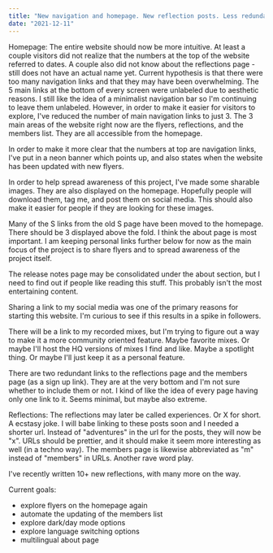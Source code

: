 ```yaml
---
title: "New navigation and homepage. New reflection posts. Less redundancy. Fewer main navigation items."
date: "2021-12-11"
---
```


Homepage: The entire website should now be more intuitive. At least a couple visitors did not realize that the numbers at the top of the website referred to dates. A couple also did not know about the reflections page - still does not have an actual name yet. Current hypothesis is that there were too many navigation links and that they may have been overwhelming. The 5 main links at the bottom of every screen were unlabeled due to aesthetic reasons. I still like the idea of a minimalist navigation bar so I'm continuing to leave them unlabeled. However, in order to make it easier for visitors to explore, I've reduced the number of main navigation links to just 3. The 3 main areas of the website right now are the flyers, reflections, and the members list. They are all accessible from the homepage.

In order to make it more clear that the numbers at top are navigation links, I've put in a neon banner which points up, and also states when the website has been updated with new flyers. 

In order to help spread awareness of this project, I've made some sharable images. They are also displayed on the homepage. Hopefully people will download them, tag me, and post them on social media. This should also make it easier for people if they are looking for these images.

Many of the S links from the old S page have been moved to the homepage. There should be 3 displayed above the fold. I think the about page is most important. I am keeping personal links further below for now as the main focus of the project is to share flyers and to spread awareness of the project itself.

The release notes page may be consolidated under the about section, but I need to find out if people like reading this stuff. This probably isn't the most entertaining content. 

Sharing a link to my social media was one of the primary reasons for starting this website. I'm curious to see if this results in a spike in followers.

There will be a link to my recorded mixes, but I'm trying to figure out a way to make it a more community oriented feature. Maybe favorite mixes. Or maybe I'll host the HQ versions of mixes I find and like. Maybe a spotlight thing. Or maybe I'll just keep it as a personal feature.

There are two redundant links to the reflections page and the members page (as a sign up link). They are at the very bottom and I'm not sure whether to include them or not. I kind of like the idea of every page having only one link to it. Seems minimal, but maybe also extreme.

Reflections: The reflections may later be called experiences. Or X for short. A ecstasy joke. I will babe linking to these posts soon and I needed a shorter url. Instead of "adventures" in the url for the posts, they will now be "x". URLs should be prettier, and it should make it seem more interesting as well (in a techno way). The members page is likewise abbreviated as "m" instead of "members" in URLs. Another rave word play. 

I've recently written 10+ new reflections, with many more on the way. 


Current goals:
- explore flyers on the homepage again
- automate the updating of the members list
- explore dark/day mode options
- explore language switching options
- multilingual about page 